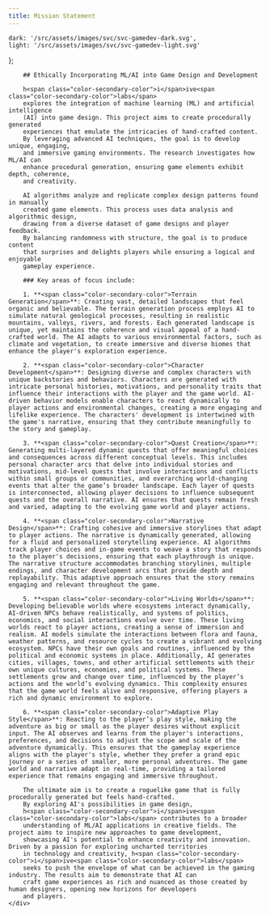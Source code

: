 ```yaml
---
title: Mission Statement
---
```

    dark: '/src/assets/images/svc/svc-gamedev-dark.svg',
    light: '/src/assets/images/svc/svc-gamedev-light.svg'
};

<BaseLayout title={frontmatter.title} current="mission">
    <div class="container mission">
        <div class="ml-auto mr-auto w-fit lg:w-full">
            <ThemedImage id="svc-gamedev-img" srcList={logoSrc}
                         class="float-none lg:float-start w-56 h-56 lg:w-72 lg:h-72 lg:pr-2"/>
        </div>

        ## Ethically Incorporating ML/AI into Game Design and Development

        h<span class="color-secondary-color">i</span>ive<span class="color-secondary-color">labs</span>
        explores the integration of machine learning (ML) and artificial intelligence
        (AI) into game design. This project aims to create procedurally generated
        experiences that emulate the intricacies of hand-crafted content.
        By leveraging advanced AI techniques, the goal is to develop unique, engaging,
        and immersive gaming environments. The research investigates how ML/AI can
        enhance procedural generation, ensuring game elements exhibit depth, coherence,
        and creativity.

        AI algorithms analyze and replicate complex design patterns found in manually
        created game elements. This process uses data analysis and algorithmic design,
        drawing from a diverse dataset of game designs and player feedback.
        By balancing randomness with structure, the goal is to produce content
        that surprises and delights players while ensuring a logical and enjoyable
        gameplay experience.

        ### Key areas of focus include:

        1. **<span class="color-secondary-color">Terrain Generation</span>**: Creating vast, detailed landscapes that feel organic and believable. The terrain generation process employs AI to simulate natural geological processes, resulting in realistic mountains, valleys, rivers, and forests. Each generated landscape is unique, yet maintains the coherence and visual appeal of a hand-crafted world. The AI adapts to various environmental factors, such as climate and vegetation, to create immersive and diverse biomes that enhance the player's exploration experience.

        2. **<span class="color-secondary-color">Character Development</span>**: Designing diverse and complex characters with unique backstories and behaviors. Characters are generated with intricate personal histories, motivations, and personality traits that influence their interactions with the player and the game world. AI-driven behavior models enable characters to react dynamically to player actions and environmental changes, creating a more engaging and lifelike experience. The characters' development is intertwined with the game's narrative, ensuring that they contribute meaningfully to the story and gameplay.

        3. **<span class="color-secondary-color">Quest Creation</span>**: Generating multi-layered dynamic quests that offer meaningful choices and consequences across different conceptual levels. This includes personal character arcs that delve into individual stories and motivations, mid-level quests that involve interactions and conflicts within small groups or communities, and overarching world-changing events that alter the game’s broader landscape. Each layer of quests is interconnected, allowing player decisions to influence subsequent quests and the overall narrative. AI ensures that quests remain fresh and varied, adapting to the evolving game world and player actions.

        4. **<span class="color-secondary-color">Narrative Design</span>**: Crafting cohesive and immersive storylines that adapt to player actions. The narrative is dynamically generated, allowing for a fluid and personalized storytelling experience. AI algorithms track player choices and in-game events to weave a story that responds to the player's decisions, ensuring that each playthrough is unique. The narrative structure accommodates branching storylines, multiple endings, and character development arcs that provide depth and replayability. This adaptive approach ensures that the story remains engaging and relevant throughout the game.

        5. **<span class="color-secondary-color">Living Worlds</span>**: Developing believable worlds where ecosystems interact dynamically, AI-driven NPCs behave realistically, and systems of politics, economics, and social interactions evolve over time. These living worlds react to player actions, creating a sense of immersion and realism. AI models simulate the interactions between flora and fauna, weather patterns, and resource cycles to create a vibrant and evolving ecosystem. NPCs have their own goals and routines, influenced by the political and economic systems in place. Additionally, AI generates cities, villages, towns, and other artificial settlements with their own unique cultures, economies, and political systems. These settlements grow and change over time, influenced by the player’s actions and the world’s evolving dynamics. This complexity ensures that the game world feels alive and responsive, offering players a rich and dynamic environment to explore.

        6. **<span class="color-secondary-color">Adaptive Play Style</span>**: Reacting to the player’s play style, making the adventure as big or small as the player desires without explicit input. The AI observes and learns from the player's interactions, preferences, and decisions to adjust the scope and scale of the adventure dynamically. This ensures that the gameplay experience aligns with the player's style, whether they prefer a grand epic journey or a series of smaller, more personal adventures. The game world and narrative adapt in real-time, providing a tailored experience that remains engaging and immersive throughout.

        The ultimate aim is to create a roguelike game that is fully procedurally generated but feels hand-crafted.
        By exploring AI's possibilities in game design,
        h<span class="color-secondary-color">i</span>ive<span class="color-secondary-color">labs</span> contributes to a broader
        understanding of ML/AI applications in creative fields. The project aims to inspire new approaches to game development,
        showcasing AI's potential to enhance creativity and innovation. Driven by a passion for exploring uncharted territories
        in technology and creativity, h<span class="color-secondary-color">i</span>ive<span class="color-secondary-color">labs</span>
        seeks to push the envelope of what can be achieved in the gaming industry. The results aim to demonstrate that AI can
        craft game experiences as rich and nuanced as those created by human designers, opening new horizons for developers
        and players.
    </div>
</BaseLayout>
